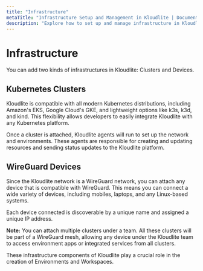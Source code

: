 ```yaml
---
title: "Infrastructure"  
metaTitle: "Infrastructure Setup and Management in Kloudlite | Documentation"  
description: "Explore how to set up and manage infrastructure in Kloudlite. Learn best practices for optimizing your cloud-based development environments."
---
```



# Infrastructure

You can add two kinds of infrastructures in Kloudlite: Clusters and Devices.

## Kubernetes Clusters
Kloudlite is compatible with all modern Kubernetes distributions, including Amazon's EKS, 
Google Cloud's GKE, and lightweight options like k3s, k3d, and kind. This flexibility allows 
developers to easily integrate Kloudlite with any Kubernetes platform.

Once a cluster is attached, Kloudlite agents will run to set up the network and environments. 
These agents are responsible for creating and updating resources and sending status updates to the
Kloudlite platform.

<VideoPlayer src="/docs/introduction/attach-cluster.mp4"/>

## WireGuard Devices
Since the Kloudlite network is a WireGuard network, you can attach any device that is compatible with
WireGuard. This means you can connect a wide variety of devices, including mobiles, laptops, and any 
Linux-based systems.

Each device connected is discoverable by a unique name and assigned a unique IP address.

<VideoPlayer src="/docs/core-components/add-wireguard-device.mp4"/>

**Note:** You can attach multiple clusters under a team. All these clusters will be part of a WireGuard 
mesh, allowing any device under the Kloudlite team to access environment apps or integrated services from 
all clusters.

These infrastructure components of Kloudlite play a crucial role in the creation of Environments and Workspaces.

